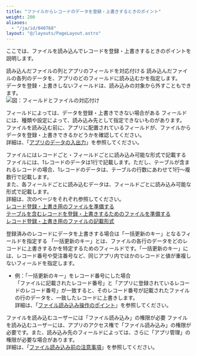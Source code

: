 ```yaml
---
title: "ファイルからレコードのデータを登録・上書きするときのポイント"
weight: 200
aliases:
  - "/ja/id/040768"
layout: "@/layouts/PageLayout.astro"
---
```




ここでは、ファイルを読み込んでレコードを登録・上書きするときのポイントを説明します。

<Heading id="import_file_overview_10">読み込んだファイルの列とアプリのフィールドを対応付ける</Heading>
読み込んだファイルの各列のデータを、アプリのどのフィールドに読み込むかを指定します。  
データを登録・上書きしないフィールドは、読み込みの対象から外すこともできます。  
<Img src="/k/kintone/img-ja/import_file_overview_01.png" alt="図：フィールドとファイルの対応付け" />

<Heading id="import_file_overview_20">フィールドによっては、データを登録・上書きできない場合がある</Heading>
フィールドには、種類や設定によって、読み込み先として指定できないものがあります。  
ファイルを読み込む前に、アプリに配置されているフィールドが、ファイルからデータを登録・上書きできるかどうかを確認してください。  
詳細は、「[アプリのデータの入出力](/k/ja/id/04056.html#appdata)」を参照してください。

<Heading id="import_file_overview_30">ファイルにはレコードごと・フィールドごとに読み込み可能な形式で記載する</Heading>
ファイルには、1レコードのデータは1行で記載します。ただし、テーブルが含まれるレコードの場合、1レコードのデータは、テーブルの行数にあわせて1行～複数行で記載します。  
また、各フィールドごとに読み込むデータは、フィールドごとに読み込み可能な形式で記載します。  
詳細は、次のページをそれぞれ参照してください。  
[レコード登録・上書き用のファイルを準備する](/k/ja/id/040771.html)  
[テーブルを含むレコードを登録・上書きするためのファイルを準備する](/k/ja/id/040725.html)  
[レコード登録・上書き用のファイルの記載形式](/k/ja/id/040722.html)

<Heading id="import_file_overview_40">登録済みのレコードにデータを上書きする場合は「一括更新のキー」となるフィールドを指定する</Heading>
「一括更新のキー」とは、ファイルの各行のデータをどのレコードに上書きするかを特定するためのフィールドです。「一括更新のキー」には、レコード番号や受注番号など、同じアプリ内でほかのレコードと値が重複しないフィールドを指定します。

* 例：「一括更新のキー」をレコード番号にした場合  
  「ファイルに記載されたレコード番号」と「アプリに登録されているレコードのレコード番号」が一致すると、そのレコード番号が記載されたファイルの行のデータを、一致したレコードに上書きします。  
  詳細は、「[ファイル読み込み操作のポイント](/k/ja/id/040724.html#import_records_import_csv_20)」を参照してください。

<Heading id="import_file_overview_50">ファイルを読み込むユーザーには「ファイル読み込み」の権限が必要</Heading>
ファイルを読み込むユーザーには、アプリのアクセス権で「ファイル読み込み」の権限が必要です。また、読み込み先のフィールドによっては、さらに「アプリ管理」の権限が必要な場合があります。  
詳細は、「[ファイル読み込み前の注意事項](/k/ja/id/040724.html#import_records_import_csv_10)」を参照してください。
